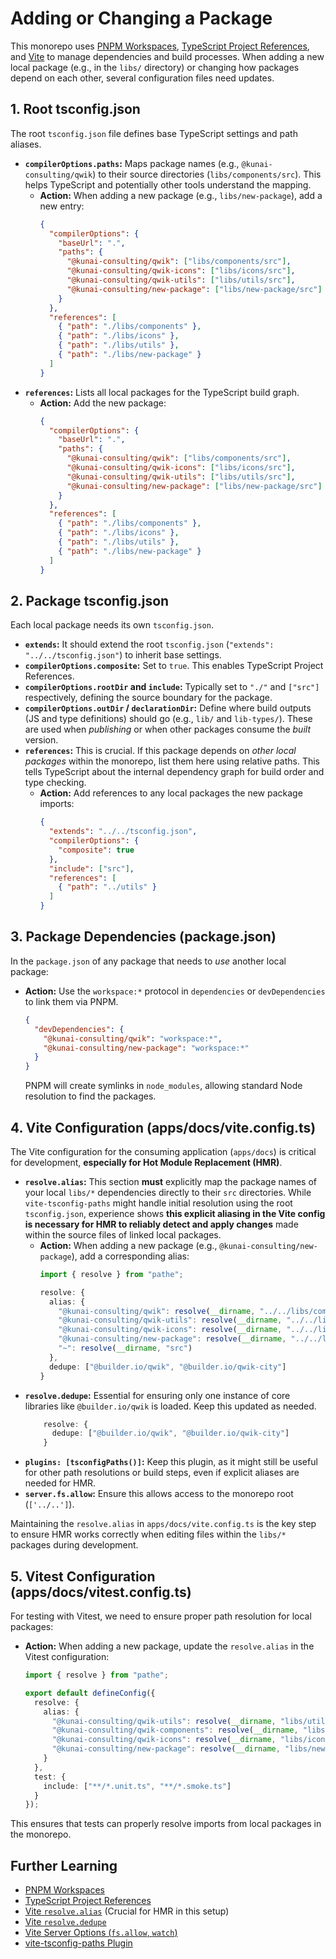 # Adding or Changing a Package

This monorepo uses [PNPM Workspaces](https://pnpm.io/workspaces), [TypeScript Project References](https://www.typescriptlang.org/docs/handbook/project-references.html), and [Vite](https://vitejs.dev/) to manage dependencies and build processes. When adding a new local package (e.g., in the `libs/` directory) or changing how packages depend on each other, several configuration files need updates.

## 1. Root tsconfig.json

The root `tsconfig.json` file defines base TypeScript settings and path aliases.

*   **`compilerOptions.paths`:** Maps package names (e.g., `@kunai-consulting/qwik`) to their source directories (`libs/components/src`). This helps TypeScript and potentially other tools understand the mapping.
    *   **Action:** When adding a new package (e.g., `libs/new-package`), add a new entry:
        ```json:tsconfig.json
        {
          "compilerOptions": {
            "baseUrl": ".",
            "paths": {
              "@kunai-consulting/qwik": ["libs/components/src"],
              "@kunai-consulting/qwik-icons": ["libs/icons/src"],
              "@kunai-consulting/qwik-utils": ["libs/utils/src"],
              "@kunai-consulting/new-package": ["libs/new-package/src"]
            }
          },
          "references": [
            { "path": "./libs/components" },
            { "path": "./libs/icons" },
            { "path": "./libs/utils" },
            { "path": "./libs/new-package" }
          ]
        }
        ```
*   **`references`:** Lists all local packages for the TypeScript build graph.
    *   **Action:** Add the new package:
        ```json:tsconfig.json
        {
          "compilerOptions": {
            "baseUrl": ".",
            "paths": {
              "@kunai-consulting/qwik": ["libs/components/src"],
              "@kunai-consulting/qwik-icons": ["libs/icons/src"],
              "@kunai-consulting/qwik-utils": ["libs/utils/src"],
              "@kunai-consulting/new-package": ["libs/new-package/src"]
            }
          },
          "references": [
            { "path": "./libs/components" },
            { "path": "./libs/icons" },
            { "path": "./libs/utils" },
            { "path": "./libs/new-package" }
          ]
        }
        ```

## 2. Package tsconfig.json

Each local package needs its own `tsconfig.json`.

*   **`extends`:** It should extend the root `tsconfig.json` (`"extends": "../../tsconfig.json"`) to inherit base settings.
*   **`compilerOptions.composite`:** Set to `true`. This enables TypeScript Project References.
*   **`compilerOptions.rootDir` and `include`:** Typically set to `"./"` and `["src"]` respectively, defining the source boundary for the package.
*   **`compilerOptions.outDir` / `declarationDir`:** Define where build outputs (JS and type definitions) should go (e.g., `lib/` and `lib-types/`). These are used when *publishing* or when other packages consume the *built* version.
*   **`references`:** This is crucial. If this package depends on *other local packages* within the monorepo, list them here using relative paths. This tells TypeScript about the internal dependency graph for build order and type checking.
    *   **Action:** Add references to any local packages the new package imports:
        ```json:libs/new-package/tsconfig.json
        {
          "extends": "../../tsconfig.json",
          "compilerOptions": {
            "composite": true
          },
          "include": ["src"],
          "references": [
            { "path": "../utils" }
          ]
        }
        ```

## 3. Package Dependencies (package.json)

In the `package.json` of any package that needs to *use* another local package:

*   **Action:** Use the `workspace:*` protocol in `dependencies` or `devDependencies` to link them via PNPM.
    ```json:apps/docs/package.json
    {
      "devDependencies": {
        "@kunai-consulting/qwik": "workspace:*",
        "@kunai-consulting/new-package": "workspace:*"
      }
    }
    ```
    PNPM will create symlinks in `node_modules`, allowing standard Node resolution to find the packages.

## 4. Vite Configuration (apps/docs/vite.config.ts)

The Vite configuration for the consuming application (`apps/docs`) is critical for development, **especially for Hot Module Replacement (HMR)**.

*   **`resolve.alias`:** This section **must** explicitly map the package names of your local `libs/*` dependencies directly to their `src` directories. While `vite-tsconfig-paths` might handle initial resolution using the root `tsconfig.json`, experience shows **this explicit aliasing in the Vite config is necessary for HMR to reliably detect and apply changes** made within the source files of linked local packages.
    *   **Action:** When adding a new package (e.g., `@kunai-consulting/new-package`), add a corresponding alias:
        ```typescript:apps/docs/vite.config.ts
        import { resolve } from "pathe";
        
        resolve: {
          alias: {
            "@kunai-consulting/qwik": resolve(__dirname, "../../libs/components/src"),
            "@kunai-consulting/qwik-utils": resolve(__dirname, "../../libs/utils/src"),
            "@kunai-consulting/qwik-icons": resolve(__dirname, "../../libs/icons/src"),
            "@kunai-consulting/new-package": resolve(__dirname, "../../libs/new-package/src"),
            "~": resolve(__dirname, "src")
          },
          dedupe: ["@builder.io/qwik", "@builder.io/qwik-city"]
        }
        ```
*   **`resolve.dedupe`:** Essential for ensuring only one instance of core libraries like `@builder.io/qwik` is loaded. Keep this updated as needed.
    ```typescript:apps/docs/vite.config.ts
        resolve: {
          dedupe: ["@builder.io/qwik", "@builder.io/qwik-city"]
        }
    ```
*   **`plugins: [tsconfigPaths()]`:** Keep this plugin, as it might still be useful for other path resolutions or build steps, even if explicit aliases are needed for HMR.
*   **`server.fs.allow`:** Ensure this allows access to the monorepo root (`['../..']`).

Maintaining the `resolve.alias` in `apps/docs/vite.config.ts` is the key step to ensure HMR works correctly when editing files within the `libs/*` packages during development.

## 5. Vitest Configuration (apps/docs/vitest.config.ts)
For testing with Vitest, we need to ensure proper path resolution for local packages:

*   **Action:** When adding a new package, update the `resolve.alias` in the Vitest configuration:
    ```typescript:vitest.config.ts
    import { resolve } from "pathe";
    
    export default defineConfig({
      resolve: {
        alias: {
          "@kunai-consulting/qwik-utils": resolve(__dirname, "libs/utils/src"),
          "@kunai-consulting/qwik-components": resolve(__dirname, "libs/components/src"),
          "@kunai-consulting/qwik-icons": resolve(__dirname, "libs/icons/src"),
          "@kunai-consulting/new-package": resolve(__dirname, "libs/new-package/src")
        }
      },
      test: {
        include: ["**/*.unit.ts", "**/*.smoke.ts"]
      }
    });
    ```

This ensures that tests can properly resolve imports from local packages in the monorepo.

## Further Learning

*   [PNPM Workspaces](https://pnpm.io/workspaces)
*   [TypeScript Project References](https://www.typescriptlang.org/docs/handbook/project-references.html)
*   [Vite `resolve.alias`](https://vitejs.dev/config/shared-options.html#resolve-alias) (Crucial for HMR in this setup)
*   [Vite `resolve.dedupe`](https://vitejs.dev/config/shared-options.html#resolve-dedupe)
*   [Vite Server Options (`fs.allow`, `watch`)](https://vitejs.dev/config/server-options.html)
*   [vite-tsconfig-paths Plugin](https://github.com/aleclarson/vite-tsconfig-paths)
